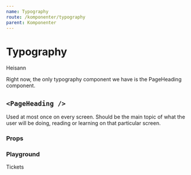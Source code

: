 ```yaml
---
name: Typography
route: /komponenter/typography
parent: Komponenter
---
```



# Typography

<PageHeading>Heisann</PageHeading>

Right now, the only typography component we have is the PageHeading component.

## `<PageHeading />`

Used at most once on every screen. Should be the main topic of what the user will be doing,
reading or learning on that particular screen.

### Props

<Props of={PageHeading} />

### Playground

<Playground>
  <PageHeading>Tickets</PageHeading>
</Playground>
